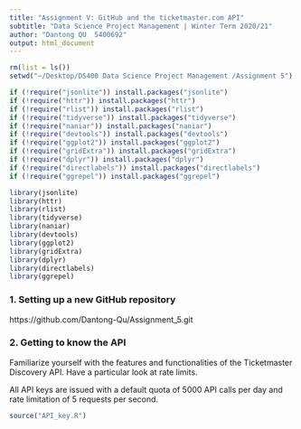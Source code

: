 ```yaml
---
title: "Assignment V: GitHub and the ticketmaster.com API" 
subtitle: "Data Science Project Management | Winter Term 2020/21"
author: "Dantong QU  5400692" 
output: html_document
---
```


```r
rm(list = ls())
setwd("~/Desktop/DS400 Data Science Project Management /Assignment 5")

if (!require("jsonlite")) install.packages("jsonlite")
if (!require("httr")) install.packages("httr")
if (!require("rlist")) install.packages("rlist")
if (!require("tidyverse")) install.packages("tidyverse")
if (!require("naniar")) install.packages("naniar")
if (!require("devtools")) install.packages("devtools")
if (!require("ggplot2")) install.packages("ggplot2")
if (!require("gridExtra")) install.packages("gridExtra")
if (!require("dplyr")) install.packages("dplyr")
if (!require("directlabels")) install.packages("directlabels")
if (!require("ggrepel")) install.packages("ggrepel")

library(jsonlite)
library(httr)
library(rlist)
library(tidyverse)
library(naniar)
library(devtools)
library(ggplot2)
library(gridExtra)
library(dplyr)
library(directlabels)
library(ggrepel)
```

### 1. Setting up a new GitHub repository
https://github.com/Dantong-Qu/Assignment_5.git

### 2. Getting to know the API

Familiarize yourself with the features and functionalities of the Ticketmaster Discovery API. Have a particular look at rate limits.

All API keys are issued with a default quota of 5000 API calls per day and rate limitation of 5 requests per second. 
```r
source("API_key.R")
```












